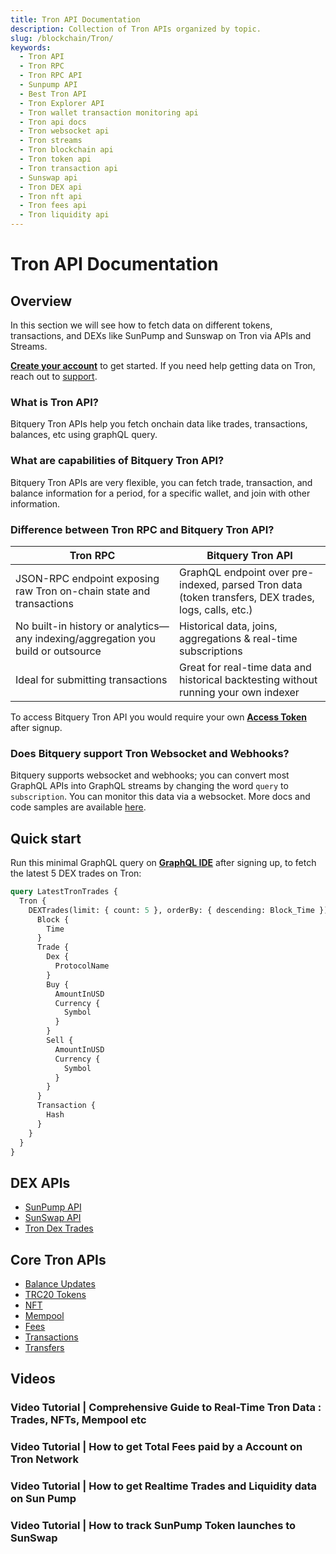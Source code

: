 ```yaml
---
title: Tron API Documentation
description: Collection of Tron APIs organized by topic.
slug: /blockchain/Tron/
keywords:
  - Tron API
  - Tron RPC
  - Tron RPC API
  - Sunpump API
  - Best Tron API
  - Tron Explorer API
  - Tron wallet transaction monitoring api
  - Tron api docs
  - Tron websocket api
  - Tron streams
  - Tron blockchain api
  - Tron token api
  - Tron transaction api
  - Sunswap api
  - Tron DEX api
  - Tron nft api
  - Tron fees api
  - Tron liquidity api
---
```


# Tron API Documentation

## Overview

In this section we will see how to fetch data on different tokens, transactions, and DEXs like SunPump and Sunswap on Tron via APIs and Streams.

**[Create your account](https://account.bitquery.io/auth/signup)** to get started. If you need help getting data on Tron, reach out to [support](https://t.me/Bloxy_info).

### What is Tron API?

Bitquery Tron APIs help you fetch onchain data like trades, transactions, balances, etc using graphQL query.

### What are capabilities of Bitquery Tron API?

Bitquery Tron APIs are very flexible, you can fetch trade, transaction, and balance information for a period, for a specific wallet, and join with other information.

### Difference between Tron RPC and Bitquery Tron API?

| Tron RPC                                                                         | Bitquery Tron API                                                                                    |
| -------------------------------------------------------------------------------- | ---------------------------------------------------------------------------------------------------- |
| JSON-RPC endpoint exposing raw Tron on-chain state and transactions              | GraphQL endpoint over pre-indexed, parsed Tron data (token transfers, DEX trades, logs, calls, etc.) |
| No built-in history or analytics—any indexing/aggregation you build or outsource | Historical data, joins, aggregations & real-time subscriptions                                       |
| Ideal for submitting transactions                                                | Great for real-time data and historical backtesting without running your own indexer                 |

To access Bitquery Tron API you would require your own **[Access Token](https://account.bitquery.io/user/api_v2/access_tokens)** after signup.

### Does Bitquery support Tron Websocket and Webhooks?

Bitquery supports websocket and webhooks; you can convert most GraphQL APIs into GraphQL streams by changing the word `query` to `subscription`. You can monitor this data via a websocket. More docs and code samples are available [here](https://docs.bitquery.io/docs/subscriptions/websockets/).

## Quick start

Run this minimal GraphQL query on **[GraphQL IDE](http://ide.bitquery.io)** after signing up, to fetch the latest 5 DEX trades on Tron:

```graphql
query LatestTronTrades {
  Tron {
    DEXTrades(limit: { count: 5 }, orderBy: { descending: Block_Time }) {
      Block {
        Time
      }
      Trade {
        Dex {
          ProtocolName
        }
        Buy {
          AmountInUSD
          Currency {
            Symbol
          }
        }
        Sell {
          AmountInUSD
          Currency {
            Symbol
          }
        }
      }
      Transaction {
        Hash
      }
    }
  }
}
```

## DEX APIs

- [SunPump API](https://docs.bitquery.io/docs/blockchain/Tron/tron-sunpump/)
- [SunSwap API](https://docs.bitquery.io/docs/blockchain/Tron/sunswap-api/)
- [Tron Dex Trades](https://docs.bitquery.io/docs/blockchain/Tron/tron-dextrades/)

## Core Tron APIs

- [Balance Updates](https://docs.bitquery.io/docs/blockchain/Tron/tron-balance-updates/)
- [TRC20 Tokens](https://docs.bitquery.io/docs/blockchain/Tron/usdt-trc20-api/)
- [NFT](https://docs.bitquery.io/docs/blockchain/Tron/tron-nft/)
- [Mempool](https://docs.bitquery.io/docs/blockchain/Tron/tron-mempool/)
- [Fees](https://docs.bitquery.io/docs/blockchain/Tron/tron-fees-api/)
- [Transactions](https://docs.bitquery.io/docs/blockchain/Tron/tron-transactions-api/)
- [Transfers](https://docs.bitquery.io/docs/blockchain/Tron/tron-transfers/)

## Videos


### Video Tutorial | Comprehensive Guide to Real-Time Tron Data : Trades, NFTs, Mempool etc

<VideoPlayer url="https://www.youtube.com/watch?v=vedTet6cYlM" />

### Video Tutorial | How to get Total Fees paid by a Account on Tron Network

<VideoPlayer url="https://www.youtube.com/watch?v=D-9Vp4zrPaU" />

### Video Tutorial | How to get Realtime Trades and Liquidity data on Sun Pump

<VideoPlayer url="https://www.youtube.com/watch?v=gL-9nUvvVhg" />

### Video Tutorial | How to track SunPump Token launches to SunSwap

<VideoPlayer url="https://www.youtube.com/watch?v=RLV0s-uyKrU" />
